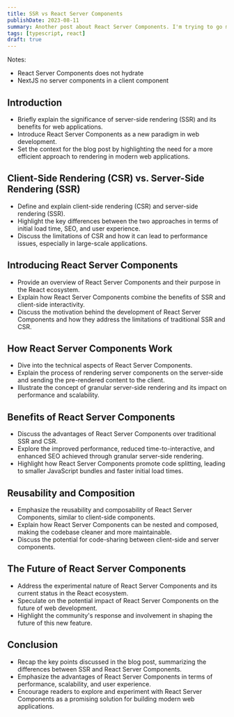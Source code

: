 ```yaml
---
title: SSR vs React Server Components
publishDate: 2023-08-11
summary: Another post about React Server Components. I'm trying to go more in depth 
tags: [typescript, react]
draft: true
---
```


Notes: 
- React Server Components does not hydrate
- NextJS no server components in a client component   


## Introduction
- Briefly explain the significance of server-side rendering (SSR) and its benefits for web applications.
- Introduce React Server Components as a new paradigm in web development.
- Set the context for the blog post by highlighting the need for a more efficient approach to rendering in modern web applications.

## Client-Side Rendering (CSR) vs. Server-Side Rendering (SSR)
- Define and explain client-side rendering (CSR) and server-side rendering (SSR).
- Highlight the key differences between the two approaches in terms of initial load time, SEO, and user experience.
- Discuss the limitations of CSR and how it can lead to performance issues, especially in large-scale applications.

## Introducing React Server Components
- Provide an overview of React Server Components and their purpose in the React ecosystem.
- Explain how React Server Components combine the benefits of SSR and client-side interactivity.
- Discuss the motivation behind the development of React Server Components and how they address the limitations of traditional SSR and CSR.

## How React Server Components Work
- Dive into the technical aspects of React Server Components.
- Explain the process of rendering server components on the server-side and sending the pre-rendered content to the client.
- Illustrate the concept of granular server-side rendering and its impact on performance and scalability.

## Benefits of React Server Components
- Discuss the advantages of React Server Components over traditional SSR and CSR.
- Explore the improved performance, reduced time-to-interactive, and enhanced SEO achieved through granular server-side rendering.
- Highlight how React Server Components promote code splitting, leading to smaller JavaScript bundles and faster initial load times.

## Reusability and Composition
- Emphasize the reusability and composability of React Server Components, similar to client-side components.
- Explain how React Server Components can be nested and composed, making the codebase cleaner and more maintainable.
- Discuss the potential for code-sharing between client-side and server components.

## The Future of React Server Components
- Address the experimental nature of React Server Components and its current status in the React ecosystem.
- Speculate on the potential impact of React Server Components on the future of web development.
- Highlight the community's response and involvement in shaping the future of this new feature.

## Conclusion
- Recap the key points discussed in the blog post, summarizing the differences between SSR and React Server Components.
- Emphasize the advantages of React Server Components in terms of performance, scalability, and user experience.
- Encourage readers to explore and experiment with React Server Components as a promising solution for building modern web applications.






